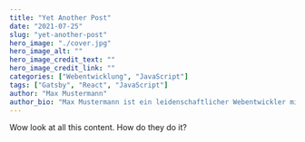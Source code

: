 ---
title: "Yet Another Post"
date: "2021-07-25"
slug: "yet-another-post"
hero_image: "./cover.jpg"
hero_image_alt: ""
hero_image_credit_text: ""
hero_image_credit_link: ""
categories: ["Webentwicklung", "JavaScript"]
tags: ["Gatsby", "React", "JavaScript"]
author: "Max Mustermann"
author_bio: "Max Mustermann ist ein leidenschaftlicher Webentwickler mit mehr als 10 Jahren Erfahrung."
---

Wow look at all this content. How do they do it?